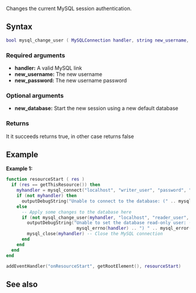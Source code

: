 <pageclass class="#AA7592" subcaption="MTA-MySQL Module"></pageclass>

{{ModuleFunction|MTA-MySQL}}
Changes the current MySQL session authentication.

==Syntax==
<syntaxhighlight lang="lua">
bool mysql_change_user ( MySQLConnection handler, string new_username, string new_password [, string new_database ] )
</syntaxhighlight>
===Required arguments===
* '''handler:''' A valid MySQL link
* '''new_username:''' The new username
* '''new_password:''' The new username password
===Optional arguments===
{{OptionalArg}}
* '''new_database:''' Start the new session using a new default database

===Returns===
It it succeeds returns true, in other case returns false

==Example==
'''Example 1:'''
<syntaxhighlight lang="lua">
function resourceStart ( res )
  if (res == getThisResource()) then
    myhandler = mysql_connect("localhost", "writer_user", "password", "mta_users") -- Start with a read-write username
    if (not myhandler) then
      outputDebugString("Unable to connect to the database: (" .. mysql_errno(handler) .. ") " .. mysql_error(handler))
    else
      -- Apply some changes to the database here
      if (not mysql_change_user(myhandler, "localhost", "reader_user", "password", "mta_users")) then -- Change to a read-only user
        outputDebugString("Unable to set the database read-only user: (" ..
                           mysql_errno(handler) .. ") " .. mysql_error(handler))
        mysql_close(myhandler) -- Close the MySQL connection
      end
    end
  end
end

addEventHandler("onResourceStart", getRootElement(), resourceStart)
</syntaxhighlight>

==See also==
{{Modules/MTA-MySQL/Handler_functions}}